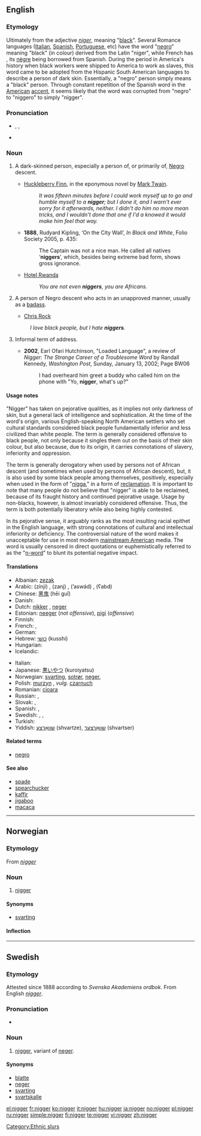 {{wikipedia}}
==English==

===Etymology===
Ultimately from the {{etyl|la}} adjective ''[[niger]]'', meaning "[[black]]". Several Romance languages ([[Italian]], [[Spanish]], [[Portuguese]], etc) have the word "[[negro]]" meaning "black" (in colour) derived from the Latin "niger", while French has {{term|noir}}, its [[nègre]] being borrowed from Spanish. During the period in America's history when black workers were shipped to America to work as slaves, this word came to be adopted from the Hispanic South American languages to describe a person of dark skin. Essentially, a "negro" person simply means a "black" person. Through constant repetition of the Spanish word in the  [[American]] [[accent]], it seems likely that the word was corrupted from "negro" to "niggero" to simply "nigger".

===Pronunciation===
* {{enPR|nĭg'ə(r)}}, {{IPA|/ˈnɪɡə(ɹ)/}}, {{SAMPA|/"nIg@(r)/}}
* {{rhymes|ɪɡə(r)}}

===Noun===
{{en-noun}}

# {{context|vulgar|see [[nigger#Usage notes|usage notes]]}} A dark-skinned person, especially a person of, or primarily of, [[Negro]] descent.
#* [[w:Huckleberry Finn|Huckleberry Finn]], in the eponymous novel by [[w:Mark Twain|Mark Twain]].
#*: ''It was fifteen minutes before I could work myself up to go and humble myself to a '''nigger'''; but I done it{{SIC}}, and I warn't{{SIC}} ever sorry for it afterwards, neither. I didn't do him no more mean tricks, and I wouldn't done that{{SIC}} one if I'd a knowed{{SIC}} it would make him feel that way.''
#* '''1888''', Rudyard Kipling, ‘On the City Wall’, ''In Black and White'', Folio Society 2005, p. 435:
#*: The Captain was not a nice man. He called all natives ‘'''niggers'''’, which, besides being extreme bad form, shows gross ignorance.
#* [[w:Hotel Rwanda|Hotel Rwanda]]
#*: ''You are not even '''niggers''', you are Africans.''
# {{context|slang|often considered|offensive}} A person of Negro descent who acts in an unapproved manner, usually as a [[badass]].
#* [[w:Chris Rock|Chris Rock]]
#: ''I love black people, but I hate '''niggers'''.''
# {{AAVE}} Informal term of address.
#* '''2002''', Earl Ofari Hutchinson, "Loaded Language", a review of ''Nigger: The Strange Career of a Troublesome Word'' by Randall Kennedy, ''Washington Post'', Sunday, January 13, 2002; Page BW06
#*: I had overheard him greet a buddy who called him on the phone with "Yo, '''nigger''', what's up?"

====Usage notes====
"Nigger" has taken on pejorative qualities, as it implies not only darkness of skin, but a general lack of intelligence and sophistication. At the time of the word's origin, various English-speaking North American settlers who set cultural standards considered black people fundamentally inferior and less civilized than white people. The term is generally considered offensive to black people, not only because it singles them out on the basis of their skin colour, but also because, due to its origin, it carries connotations of slavery, inferiority and oppression.

The term is generally derogatory when used by persons not of African descent (and sometimes when used by persons of African descent), but, it is also used by some black people among themselves, positively, especially when used in the form of "[[nigga]]," in a form of [[reclamation]]. It is important to note that many people do not believe that "nigger" is able to be reclaimed, because of its fraught history and continued pejorative usage. Usage by non-blacks, however, is almost invariably considered offensive.  Thus, the term is both potentially liberatory while also being highly contested.

In its pejorative sense, it arguably ranks as the most insulting racial epithet in the English language, with strong connotations of cultural and intellectual inferiority or deficiency. The controversial nature of the word makes it unacceptable for use in most modern [[mainstream American]] media. The word is usually censored in direct quotations or euphemistically referred to as the "[[n-word]]" to blunt its potential negative impact.

====Translations====
{{trans-top|negro person}}
* Albanian: [[zezak]]
* Arabic: {{Arab|[[زنجي]]}} (zínji) {{m}}, {{Arab|[[زنج]]}} (zanj) {{m}}, {{Arab|[[أسود|أسْوَد]]}} (’aswád) {{m}}, {{Arab|[[عبد|عَبْدٌ]]}} (ʕabd) {{m}}
* Chinese: [[黑鬼]] (hēi guǐ)
* Danish: {{t+|da|neger}}
* Dutch: [[nikker]] {{m}}, [[neger]] {{m}}
* Estonian: [[neeger]] (''not offensive''), [[pigi]] (''offensive'')
* Finnish: {{t+|fi|neekeri}}
* French: {{t+|fr|bougnoule}}, {{t+|fr|nègre}}
* German: {{t+|de|Neger|m}}
* Hebrew: [[כושי]] (kusshi)
* Hungarian: {{t-|hu|néger}}
* Icelandic: {{t-|is|negri}}
{{trans-mid}}
* Italian: {{t+|it|negro}}
* Japanese: [[黒いやつ]] (kuroiyatsu)
* Norwegian: [[svarting]], [[sotrør]], [[neger]],
* Polish: [[murzyn]] {{m}}, ''vulg.'' [[czarnuch]] {{m}}
* Romanian: [[cioara]] {{f}}
* Russian: {{t+|ru|негр|m|tr=negr}}, {{t+|ru|чёрный|m|tr=čórnyj}}
* Slovak: {{t-|sk|neger|m}}, {{t-|sk|negri|p}}
* Spanish: {{t-|es|mayate}}, {{t+|es|negro}}
* Swedish: {{t+|sv|neger}}, {{t-|sv|nigger}}, {{t-|sv|svarting}}
* Turkish: {{t+|tr|zenci}}
* Yiddish: [[שוואַרצע]] (shvartze), [[שוואַרצער]] (shvartser)
{{trans-bottom}}

====Related terms====
* [[negro]]

====See also====
* [[spade]]
* [[spearchucker]]
* [[kaffir]]
* [[jigaboo]]
* [[macaca]]

[[Category:Ethnic slurs]]

----

==Norwegian==
{{wikipedia|lang=no}}

===Etymology===
From {{etyl|en|no}} ''[[#English|nigger]]''

===Noun===
{{infl|no|noun|g=m}}

# {{vulgar|lang=no}} [[#English|nigger]]

====Synonyms====
* [[svarting]]

====Inflection====
{{no-noun-infl|nb-class=m4|nn-class=m1}}

----

==Swedish==
{{wikipedia|lang=sv}}

===Etymology===
Attested since 1888 according to ''Svenska Akademiens ordbok''. From English ''[[#English|nigger]]''.

===Pronunciation===
* {{IPA|/ˈnɪgːer/|lang=sv}}

===Noun===
{{infl|sv|noun|g=c}}
{{sv-noun-irreg-c|2=niggern|3=niggrer|4=niggrerna|6=niggerns|7=niggrers|8=niggrernas}}

# {{vulgar|dated|lang=sv}} [[#English|nigger]], variant of [[neger]].

====Synonyms====
* [[blatte]]
* [[neger]]
* [[svarting]]
* [[svartskalle]]

[[el:nigger]]
[[fr:nigger]]
[[ko:nigger]]
[[it:nigger]]
[[hu:nigger]]
[[ja:nigger]]
[[no:nigger]]
[[pl:nigger]]
[[ru:nigger]]
[[simple:nigger]]
[[fi:nigger]]
[[te:nigger]]
[[vi:nigger]]
[[zh:nigger]]